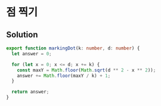 # 점 찍기

## Solution

```typescript filename="solution.ts" copy
export function markingDot(k: number, d: number) {
  let answer = 0;

  for (let x = 0; x <= d; x += k) {
    const maxY = Math.floor(Math.sqrt(d ** 2 - x ** 2));
    answer += Math.floor(maxY / k) + 1;
  }

  return answer;
}
```
